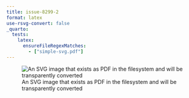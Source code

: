 ```yaml
---
title: issue-8299-2
format: latex
use-rsvg-convert: false
_quarto:
  tests:
    latex:
      ensureFileRegexMatches:
        - ["simple-svg.pdf"]
---
```


![An SVG image that exists as PDF in the filesystem and will be transparently converted](simple-svg.svg)